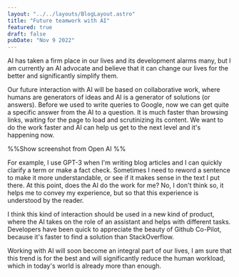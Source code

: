```yaml
---
layout: "../../layouts/BlogLayout.astro"
title: "Future teamwork with AI"
featured: true
draft: false
pubDate: "Nov 9 2022"
---
```

AI has taken a firm place in our lives and its development alarms many, but I am currently an AI advocate and believe that it can change our lives for the better and significantly simplify them.

Our future interaction with AI will be based on collaborative work, where humans are generators of ideas and AI is a generator of solutions (or answers). Before we used to write queries to Google, now we can get quite a specific answer from the AI to a question. It is much faster than browsing links, waiting for the page to load and scrutinizing its content. We want to do the work faster and AI can help us get to the next level and it's happening now.

%%Show screenshot from Open AI %%

For example, I use GPT-3 when I'm writing blog articles and I can quickly clarify a term or make a fact check. Sometimes I need to reword a sentence to make it more understandable, or see if it makes sense in the text I put there. At this point, does the AI do the work for me? No, I don't think so, it helps me to convey my experience, but so that this experience is understood by the reader.

I think this kind of interaction should be used in a new kind of product, where the AI takes on the role of an assistant and helps with different tasks. Developers have been quick to appreciate the beauty of Github Co-Pilot, because it's faster to find a solution than StackOverflow.

Working with AI will soon become an integral part of our lives, I am sure that this trend is for the best and will significantly reduce the human workload, which in today's world is already more than enough.